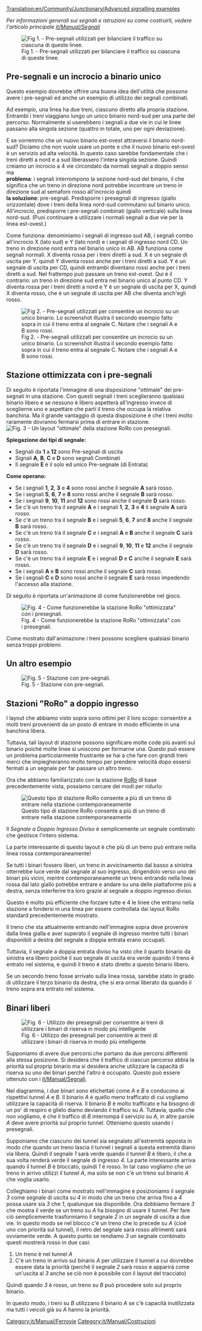 [[Translation:en/Community/Junctionary/Advanced signalling examples]]

''Per informazioni generali sui segnali e istruzioni su come costruirli, vedere l'articolo principale [[it/Manual/Segnali]]''

[[File:en/Community/Junctionary/Presig3.png|center|frame|Fig 1. - Pre-segnali utilizzati per bilanciare il traffico su ciascuna di queste linee.]]

==Pre-segnali e un incrocio a binario unico==
Questo esempio dovrebbe offrire una buona idea dell'utilità che possono avere i pre-segnali ed anche un esempio di utilizzo dei segnali combinati.

Ad esempio, una linea ha due treni, ciascuno diretto alla propria stazione. Entrambi i treni viaggiano lungo un unico binario nord-sud per una parte del percorso. Normalmente si userebbero i segnali a due vie in cui le linee passano alla singola sezione (quattro in totale, uno per ogni deviazione).

E se vorremmo che un nuovo binario est-ovest attraversi il binario nord-sud? Diciamo che non vuole usare un ponte e che il nuovo binario est-ovest è un servizio ad alta velocità. In questo caso sarebbe fondamentale che i treni diretti a nord e a sud liberassero l'intera singola sezione. Quindi creiamo un incrocio a 4 vie circondato da normali segnali a doppio senso ma<br /> 
'''problema''': i segnali interrompono la sezione nord-sud del binario, il che significa che un treno in direzione nord potrebbe incontrare un treno in direzione sud al semaforo rosso all'incrocio quindi<br />
'''la soluzione''': pre-segnali. Predisporre i presegnali di ingresso (giallo orizzontale) dove i treni della linea nord-sud commutano sul binario unico. All'incrocio, predisporre i pre-segnali combinati (giallo verticale) sulla linea nord-sud. (Puoi continuare a utilizzare i normali segnali a due vie per la linea est-ovest.)

Come funziona: denominiamo i segnali di ingresso sud AB, i segnali combo all'incrocio X (lato sud) e Y (lato nord) e i segnali di ingresso nord CD. Un treno in direzione nord entra nel binario unico in AB. AB funziona come segnali normali. X diventa rossa per i treni diretti a sud. X è un segnale di uscita per Y, quindi Y diventa rosso anche per i treni diretti a sud. Y è un segnale di uscita per CD, quindi entrambi diventano rossi anche per i treni diretti a sud. Nel frattempo può passare un treno est-ovest. Qui è il contrario: un treno in direzione sud entra nel binario unico al punto CD. Y diventa rossa per i treni diretti a nord e Y è un segnale di uscita per X, quindi X diventa rosso, che è un segnale di uscita per AB che diventa anch'egli rosso.

[[File:en/Community/Junctionary/Presig single sect.png|center|frame|Fig 2. - Pre-segnali utilizzati per consentire un incrocio su un unico binario. Lo screenshot illustra il secondo esempio fatto sopra in cui il treno entra al segnale C. Notare che i segnali A e B sono rossi.]]

==Stazione ottimizzata con i pre-segnali==
Di seguito è riportata l'immagine di una disposizione "ottimale" dei pre-segnali in una stazione.
Con questi segnali i treni sceglieranno qualsiasi binario libero e se nessuno è libero aspetterà all'ingresso invece di sceglierne uno e aspettare che parti il treno che occupa la relativa banchina. Ma il grande vantaggio di questa disposizione è che i treni molto raramente dovranno fermarsi prima di entrare in stazione.
[[File:en/Community/Junctionary/Station presigs explained more.png|center|frame|Fig. 3 - Un layout "ottimale" della stazione RoRo con presegnali.]]

'''Spiegazione dei tipi di segnale:'''
* Segnali da '''1''' a '''12''' sono Pre-segnali di uscita
* Signali '''A''', '''B''', '''C''' e '''D''' sono segnali Combinati
* Il segnale '''E''' è il solo ed unico Pre-segnale  (di Entrata)

'''Come operano:'''
* Se i segnali '''1''', '''2''', '''3''' e '''4''' sono rossi anche il segnale '''A''' sarà rosso.
* Se i segnali '''5''', '''6''', '''7''' e '''8''' sono rossi anche il segnale '''B''' sarà rosso.
* Se i segnali '''9''', '''10''', '''11''' and '''12''' sono rossi anche il segnale '''D''' sarà rosso.
* Se c'è un treno tra il segnale '''A''' e i segnali '''1''', '''2''', '''3''' e '''4''' il segnale '''A''' sarà rosso.
* Se c'è un treno tra il segnale '''B''' e i segnali '''5''', '''6''', '''7''' and '''8''' anche il segnale '''B''' sarà rosso.
* Se c'è un treno tra il segnale '''C''' e i segnali '''A''' e '''B''' anche il segnale '''C''' sarà rosso.
* Se c'è un treno tra il segnale '''D''' e i segnali '''9''', '''10''', '''11''' e '''12''' anche il segnale '''D''' sarà rosso.
* Se c'è un treno tra il segnale '''E''' e i segnali '''D''' e '''C''' anche il segnale '''E''' sarà rosso.
* Se i segnali '''A''' e '''B''' sono rossi anche il segnale '''C''' sarà rosso.
* Se i segnali '''C''' e '''D''' sono rossi anche il segnale '''E''' sarà rosso impedendo l'accesso alla stazione.


Di seguito è riportata un'animazione di come funzionerebbe nel gioco.

[[File:en/Community/Junctionary/Presigs.gif|center|frame|Fig. 4 - Come funzionerebbe la stazione RoRo "ottimizzata" con i presegnali.]]


Come mostrato dall'animazione i treni possono scegliere qualsiasi binario senza troppi problemi.

[[Category:it/Manual/Ferrovie]]
[[Category:it/Manual/Costruzioni]]

==Un altro esempio==
[[File:en/Community/Junctionary/Station Leave.jpeg|center|frame|Fig. 5 - Stazione con pre-segnali.]]

==Stazioni "RoRo" a doppio ingresso==
I layout che abbiamo visto sopra sono ottimi per il loro scopo: consentire a molti treni provenienti da un posto di entrare in modo efficiente in una banchina libera.

Tuttavia, tali layout di stazione possono significare molte code più avanti sul binario poiché molte linee si uniscono per formarne una. Questo può essere un problema particolarmente frustrante se hai a che fare con grandi treni merci che impiegheranno molto tempo per prendere velocità dopo essersi fermati a un segnale per far passare un altro treno.

Ora che abbiamo familiarizzato con la stazione [[it/Manual/Stazione ferroviaria#stazione-a-senso-unico|RoRo]] di base precedentemente vista, possiamo cercare dei modi per ridurlo:



[[File:en/Community/Junctionary/Doubleentryexplained.png|frame|Questo tipo di stazione RoRo consente a più di un treno di entrare nella stazione contemporaneamente]]

Il ''Segnale a Doppio Ingresso Diviso'' è semplicemente un segnale combinato che gestisce l'intero sistema.

La parte interessante di questo layout è che più di un treno può entrare nella linea rossa contemporaneamente!

Se tutti i binari fossero liberi, un treno in avvicinamento dal basso a sinistra otterrebbe luce verde dal segnale al suo ingresso, dirigendolo verso uno dei binari più vicini, mentre contemporaneamente un treno entrando nella linea rossa dal lato giallo potrebbe entrare e andare su una delle piattaforme più a destra, senza interferire tra loro grazie al segnale a doppio ingresso diviso.

Questo è molto più efficiente che forzare tutte e 4 le linee che entrano nella stazione a fondersi in una linea per essere controllata dai layout RoRo standard precedentemente mostrato.

Il treno che sta attualmente entrando nell'immagine sopra deve provenire dalla linea gialla e aver superato il segnale di ingresso mentre tutti i binari disponibili a destra del segnale a doppia entrata erano occupati.

Tuttavia, il segnale a doppia entrata diviso ha visto che il quarto binario da sinistra era libero poiché il suo segnale di uscita era verde quando il treno è entrato nel sistema, e quindi il treno è stato diretto a questo binario libero.

Se un secondo treno fosse arrivato sulla linea rossa, sarebbe stato in grado di utilizzare il terzo binario da destra, che si era ormai liberato da quando il treno sopra era entrato nel sistema.

==Binari liberi==
[[File:en/Community/Junctionary/SpareTunnel.png|frame|Fig. 6 - Utilizzo dei presegnali per consentire ai treni di utilizzare i binari di riserva in modo più intelligente]]

Supponiamo di avere due percorsi che portano da due percorsi differenti alla stessa posizione. Si desidera che il traffico di ciascun percorso abbia la priorità sul proprip binario ma si desidera anche utilizzare la capacità di riserva su uno dei binari perché l'altro è occupato. Questo può essere ottenuto con i [[it/Manual/Segnali]].

Nel diagramma, i due binari sono etichettati come ''A'' e ''B'' e conducono ai rispettivi tunnel ''A'' e ''B''. Il binario ''A'' è quello meno trafficato di cui vogliamo utilizzare la capacità di riserva. Il binario ''B'' è molto trafficato e ha bisogno di un po' di respiro e glielo diamo deviando il traffico su ''A''. Tuttavia, quello che non vogliamo, è che il traffico di ''B'' interrompa il servizio su ''A'', in altre parole ''A'' deve avere priorità sul proprio tunnel. Otteniamo questo usando i presegnali.

Supponiamo che ciascuno dei tunnel sia segnalato all'estremità opposta in modo che quando un treno lascia il tunnel i segnali a questa estremità diano via libera. Quindi il segnale ''1'' sarà verde quando il tunnel ''B'' è libero, il che a sua volta renderà verde il segnale di ingresso ''4''. La parte interessante arriva quando il tunnel ''B'' è bloccato, quindi ''1'' è rosso. In tal caso vogliamo che un treno in arrivo utilizzi il tunnel ''A'', ma solo se non c'è un treno sul binario ''A'' che voglia usarlo. 

Colleghiamo i binari come mostrato nell'immagine e posizioniamo il segnale ''3'' come segnale di uscita su ''4'' in modo che un treno che arriva fino a ''4'' possa usare sia ''3'' che ''1'', qualunque sia disponibile. Ora dobbiamo fermare ''3'' che mostra il verde se un treno su ''A'' ha bisogno di usare il tunnel. Per fare ciò semplicemente trasformiamo il segnale ''2'' in un segnale di uscita a due vie. In questo modo se nel blocco c'è un treno che lo precede su ''A'' (cioè uno con priorità sul tunnel), il retro del segnale sarà rosso altrimenti sarà ovviamente verde. A questo punto se rendiamo ''3'' un segnale combinato questi mostrerà rosso in due casi:
# Un treno è nel tunnel ''A''
# C'è un treno in arrivo sul binario ''A'' per utilizzare il tunnel a cui dovrebbe essere data la priorità (perché il segnale ''2'' sarà rosso e apparirà come un'uscita al ''3'' anche se ciò non è possibile con il layout del tracciato)
Quindi quando ''3'' è rosso, un treno su ''B'' può procedere solo sul proprio binario.

In questo modo, i treni su ''B'' utilizzano il binario ''A'' se c'è capacità inutilizzata ma tutti i veicoli già su ''A'' hanno la priorità.